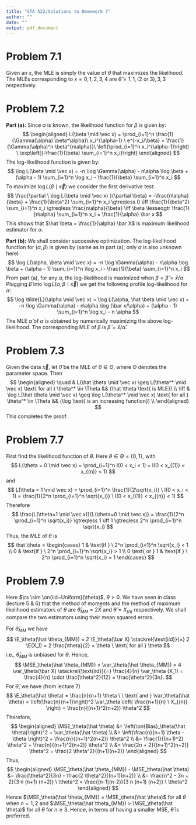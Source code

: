 ```yaml
---
title: "STA 522/Solutions to Homework 7"
author: ""
date: ""
output: pdf_document
---
```


```{=tex}
\newcommand{\rs}{X_1,X_2,\dots,X_n}
\newcommand{\on}{\operatorname}
\newcommand{\enter}{\vspace{0.1in}}
\newcommand{\ds}{\displaystyle}
\renewcommand{\bar}{\overline}
\newcommand{\N}{\text{N}}
\renewcommand{\epsilon}{\varepsilon}
\newcommand{\R}{\mathbb{R}}
\newcommand{\Ss}{\mathcal{S}}
\newcommand{\E}{\on{E}}
\newcommand{\var}{\on{Var}}
\newcommand{\MSE}{\on{MSE}}
```
<!-- \renewcommand{\vec}[1]{{\underaccent{\tilde}{#1}}} -->

```{=tex}
\renewcommand{\vec}{\underline}
\newcommand{\asim}{\stackrel{a}{\sim}}
```


# Problem 7.1

Given an $x$, the MLE is simply the value of $\theta$ that maximizes the likelihood. The MLEs corresponding to $x = 0, 1, 2, 3, 4$ are $\hat \theta = 1, 1, (2 \text{ or } 3), 3, 3$ respectively. 


# Problem 7.2

**Part (a):**  Since $\alpha$ is known, the likelihood function for $\beta$ is given by:
$$
\begin{aligned}
L(\beta \mid \vec x) = \prod_{i=1}^n \frac{1}{\Gamma(\alpha) \beta^\alpha}\ x_i^{\alpha-1} \ e^{-x_i/\beta} = \frac{1}{\Gamma(\alpha)^n \beta^{n\alpha}}\ \left(\prod_{i=1}^n x_i^{\alpha-1}\right) \ \exp\left[{-\frac{1}{\beta} \sum_{i=1}^n x_i}\right]
\end{aligned}
$$
The log-likelihood function is given by: 
$$
\log L(\beta \mid \vec x) = -n \log \Gamma(\alpha) - n\alpha \log \beta + (\alpha - 1) \sum_{i=1}^n \log x_i - \frac{1}{\beta} \sum_{i=1}^n x_i
$$
To maximize $\log  L(\beta \mid \vec x)$ we consider the first derivative test:
$$
\frac{\partial \ \log L(\beta \mid \vec x) }{\partial \beta} = -\frac{n\alpha}{\beta} + \frac{1}{\beta^2} \sum_{i=1}^n  x_i \gtreqless 0 \iff \frac{1}{\beta^2} \sum_{i=1}^n  x_i \gtreqless \frac{n\alpha}{\beta} \iff \beta \lesseqgtr \frac{1}{n\alpha} \sum_{i=1}^n  x_i  = \frac{1}{\alpha} \bar x 
$$
This shows that $\hat \beta = \frac{1}{\alpha} \bar X$ is maximum likelihood estimator for $\alpha$.


\enter

**Part (b):** We shall consider successive optimization. The log-likelihood function for $(\alpha, \beta)$ is given by (same as in part (a); only  $\alpha$ is also unknown here)
$$
\log L(\alpha, \beta \mid \vec x) = -n \log \Gamma(\alpha) - n\alpha \log \beta + (\alpha - 1) \sum_{i=1}^n \log x_i - \frac{1}{\beta} \sum_{i=1}^n x_i
$$
From part (a), for any $\alpha$, the log-likelihood is maximized when $\beta = \hat \beta = \bar x/\alpha$. Plugging $\hat \beta$ into $\log L(\alpha, \beta \mid \vec x)$ we get the following profile log-likelihood for $\alpha$:
$$
\log \tilde{L}(\alpha \mid \vec x) = \log L(\alpha, \hat \beta \mid \vec x) = -n \log \Gamma(\alpha) - n\alpha \log (\bar x/\alpha) + (\alpha - 1) \sum_{i=1}^n \log x_i - n \alpha
$$
The MLE $\hat \alpha$ of $\alpha$ is obtained by numerically maximizing the above log-likelihood. The corresponding MLE of $\beta$ is $\tilde \beta = \bar x/\hat \alpha$.


# Problem 7.3

Given the data $\vec x$, let $\hat \theta$ be the MLE of $\theta \in \Theta$, where $\Theta$ denotes the parameter space. Then
$$
\begin{aligned}
\quad & L(\hat \theta \mid \vec x) \geq L(\theta^* \mid \vec x) \text{ for all } \theta^* \in \Theta && (\hat \theta \text{ is MLE}) \\
\iff & \log L(\hat \theta \mid \vec x) \geq \log L(\theta^* \mid \vec x) \text{ for all } \theta^* \in \Theta && (\log \text{ is an increasing function}) \\
\end{aligned}
$$
This completes the proof. 


# Problem 7.7

First find the likelihood function of $\theta$. Here $\theta \in \Theta = \{0, 1\}$, with 
$$
L(\theta = 0 \mid \vec x) = \prod_{i=1}^n I(0 < x_i < 1) = I(0 < x_{(1)} < x_{(n)} < 1)
$$
and 
$$
L(\theta = 1 \mid \vec x) = \prod_{i=1}^n \frac{1}{2\sqrt{x_i}} \ I(0 < x_i < 1) = \frac{1}{2^n \prod_{i=1}^n \sqrt{x_i}}  \ I(0 < x_{(1)} < x_{(n)} < 1)
$$
Therefore
$$
\frac{L(\theta=1 \mid \vec x)}{L(\theta=0 \mid \vec x)} = \frac{1}{2^n \prod_{i=1}^n \sqrt{x_i}} \gtreqless 1 \iff 1 \gtreqless 2^n \prod_{i=1}^n \sqrt{x_i}
$$
Thus, the MLE of $\theta$ is
$$
\hat \theta = 
\begin{cases}
1 & \text{if } \  2^n \prod_{i=1}^n \sqrt{x_i} < 1 \\
0 & \text{if } \  2^n \prod_{i=1}^n \sqrt{x_i} > 1 \\
0 \text{ or } 1 & \text{if } \  2^n \prod_{i=1}^n \sqrt{x_i}  = 1 
\end{cases}
$$



# Problem 7.9

Here $\rs \sim \on{iid~Uniform}(\theta)$, $\theta > 0$. We have seen in class (lecture 5 & 6) that the method of moments and the method of maximum likelihood estimators of $\theta$ are $\hat \theta_{MM} = 2 \bar X$ and $\hat \theta = X_{(n)}$ respectively. We shall compare the two estimators using their mean squared errors.


For $\hat \theta_{MM}$ we have 
$$
\E_\theta(\hat \theta_{MM}) = 2 \E_\theta(\bar X) \stackrel{\text{iid}}{=} 2 \E(X_1) = 2 \frac{\theta}{2} = \theta \ \text{ for all } \theta 
$$
i.e., $\hat \theta_{MM}$ is unbiased for $\theta$. Hence,
$$
\MSE_\theta(\hat \theta_{MM}) = \var_\theta(\hat \theta_{MM}) = 4 \var_\theta(\bar X) \stackrel{\text{iid}}{=} \frac{4}{n} \var_\theta (X_1) = \frac{4}{n} \cdot \frac{\theta^2}{12} = \frac{\theta^2}{3n}.
$$
For $\hat \theta$, we have (from lecture 7)
$$
\E_\theta(\hat \theta) = \frac{n}{n+1} \theta \ \ \text{ and } \var_\theta(\hat \theta) = \left(\frac{n}{n+1}\right)^2 \var_\theta \left( \frac{n+1}{n} \ X_{(n)} \right) = \frac{n}{(n+1)^2(n+2)} \theta^2
$$
Therefore,
$$
\begin{aligned}
\MSE_\theta(\hat \theta) &= \left(\on{Bias}_\theta(\hat \theta)\right)^2 + \var_\theta(\hat \theta) \\
&= \left(\frac{n}{n+1} \theta - \theta \right)^2 + \frac{n}{(n+1)^2(n+2)} \theta^2 \\
&= \frac{1}{(n+1)^2} \theta^2  + \frac{n}{(n+1)^2(n+2)} \theta^2 \\ 
&= \frac{2n + 2}{(n+1)^2(n+2)} \theta^2 = \frac{2 \theta^2}{(n+1)(n+2)}  
\end{aligned}
$$
Thus,
$$
\begin{aligned}
\MSE_\theta(\hat \theta_{MM}) - \MSE_\theta(\hat \theta) &= \frac{\theta^2}{3n} - \frac{2 \theta^2}{(n+1)(n+2)}  \\
&= \frac{n^2 - 3n + 2}{3 n (n+1) (n+2)} \ \theta^2 = \frac{(n-1)(n-2)}{3 n (n+1) (n+2)} \ \theta^2
\end{aligned}
$$
Hence $\MSE_\theta(\hat \theta_{MM}) = \MSE_\theta(\hat \theta)$ for all $\theta$ when $n = 1, 2$ and $\MSE_\theta(\hat \theta_{MM}) > \MSE_\theta(\hat \theta)$ for all $\theta$ for $n \geq 3$. Hence, in terms of having a smaller MSE, $\hat \theta$ is preferred.


